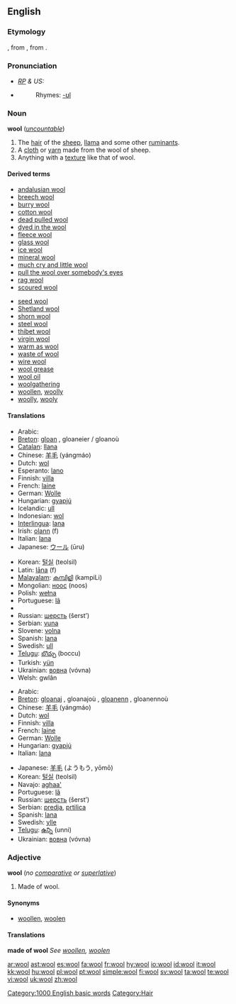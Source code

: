 {{see|Wool}}
==English==

===Etymology===
{{etyl|ang}} {{term|wull|lang=ang}}, from {{proto|Germanic|wulno}}, from {{proto|Indo-European|h₂wĺ̥h₁neh₂}}.

===Pronunciation===
* ''[[RP]] & US:'' {{IPA|/wʊl/}}
* {{audio|en-us-wool.ogg|Audio (US)}}
*: Rhymes: [[Rhymes:English:-ʊl|-ʊl]]

===Noun===
{{wikipedia}}
'''wool''' (''[[uncountable]]'')

# The [[hair]] of the [[sheep]], [[llama]] and some other [[ruminant]]s.
# A [[cloth]] or [[yarn]] made from the wool of sheep.
# Anything with a [[texture]] like that of wool.

====Derived terms====
{{top2}}
* [[andalusian wool]]
* [[breech wool]]
* [[burry wool]]
* [[cotton wool]]
* [[dead pulled wool]]
* [[dyed in the wool]]
* [[fleece wool]]
* [[glass wool]]
* [[ice wool]]
* [[mineral wool]]
* [[much cry and little wool]]
* [[pull the wool over somebody's eyes]]
* [[rag wool]]
* [[scoured wool]]
{{mid2}}
* [[seed wool]]
* [[Shetland wool]]
* [[shorn wool]]
* [[steel wool]]
* [[thibet wool]]
* [[virgin wool]]
* [[warm as wool]]
* [[waste of wool]]
* [[wire wool]]
* [[wool grease]]
* [[wool oil]]
* [[woolgathering]]
* [[woollen]], [[woolly]]
* [[woolly]], [[wooly]]
{{bottom}}

====Translations====
{{trans-top|hair of sheep, etc.}}
* Arabic: {{Arab|[[صوف]]}} {{unicode|(ʂu:f)}}
* [[Breton]]: [[gloan]] {{m}}, gloaneier / gloanoù {{p}}
* [[Catalan]]: [[llana]] {{f}}
* Chinese: [[羊毛]] (yángmáo)
* Dutch: [[wol]] {{m}}
* Esperanto: [[lano]]
* Finnish: [[villa]]
* French: [[laine]] {{f}}
* German: [[Wolle]] {{f}}
* Hungarian: [[gyapjú]]
* Icelandic: [[ull]]
* Indonesian: [[wol]]
* [[Interlingua]]: [[lana]]
* Irish: [[olann]] (f)
* Italian: [[lana#Italian|lana]] {{f}}
* Japanese: [[ウール]] (ūru)
{{trans-mid}}
* Korean: [[털실]] (teolsil)
* Latin: [[lana|lāna]] (f)
* [[Malayalam]]: [[കമ്പിളി]] (kampiLi)
* Mongolian: [[ноос]] (noos)
* Polish: [[wełna]] {{f}}
* Portuguese: [[lã]] {{f}}
* {{trreq|Romanian}}
* Russian: [[шерсть]] (šerst’) {{f}}
* Serbian: [[vuna]] {{f}}
* Slovene: [[volna]] {{f}}
* Spanish: [[lana#Spanish|lana]] {{f}}
* Swedish: [[ull]] {{c}}
* [[Telugu]]: [[బొచ్చు]] (boccu)
* Turkish: [[yün]]
* Ukrainian: [[вовна]] (vóvna) {{f}}
* Welsh: gwlân
{{trans-bottom}}

{{trans-top|cloth or yarn}}
* Arabic: {{Arab|[[صوف]]}} {{unicode|(ʂu:f)}}
* [[Breton]]: [[gloanaj]] {{m}}, gloanajoù {{p}}, [[gloanenn]] {{f}}, gloanennoù {{p}}
* Chinese: [[羊毛]] (yángmáo)
* Dutch: [[wol]]
* Finnish: [[villa]]
* French: [[laine]] {{f}}
* German: [[Wolle]] {{f}}
* Hungarian: [[gyapjú]]
* Italian: [[lana#Italian|lana]] {{f}}
{{trans-mid}}
* Japanese: [[羊毛]] (ようもう, yōmō)
* Korean: [[털실]] (teolsil)
* Navajo: [[aghaa']]
* Portuguese: [[lã]] {{f}}
* Russian: [[шерсть]] (šerst’) {{f}}
* Serbian: [[predja]], [[prtilica]]
* Spanish: [[lana#Spanish|lana]] {{f}}
* Swedish: [[ylle]] {{n}}
* [[Telugu]]: [[ఉన్ని]] (unni)
* Ukrainian: [[вовна]] (vóvna) {{f}}
{{trans-bottom}}

{{trans-top|anything with a texture like that of wool}}
{{trans-mid}}
{{trans-bottom}}

===Adjective===
'''wool''' (''no [[comparative]] or [[superlative]]'')

# Made of wool.

====Synonyms====
* [[woollen]], [[woolen]]

====Translations====
'''made of wool'''
''See [[woollen]], [[woolen]]''

[[Category:1000 English basic words]]
[[Category:Hair]]

[[ar:wool]]
[[ast:wool]]
[[es:wool]]
[[fa:wool]]
[[fr:wool]]
[[hy:wool]]
[[io:wool]]
[[id:wool]]
[[it:wool]]
[[kk:wool]]
[[hu:wool]]
[[pl:wool]]
[[pt:wool]]
[[simple:wool]]
[[fi:wool]]
[[sv:wool]]
[[ta:wool]]
[[te:wool]]
[[vi:wool]]
[[uk:wool]]
[[zh:wool]]